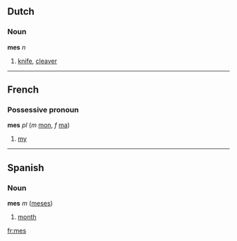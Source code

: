 ==Dutch==
===Noun===
'''mes''' ''n''

# [[knife]], [[cleaver]]

----

==French==
===Possessive pronoun===
'''mes''' ''pl'' (''m'' [[mon]], ''f'' [[ma]])

# [[my]]

----
==Spanish==
===Noun===
'''mes''' ''m'' ([[meses]])

# [[month]]


[[fr:mes]]